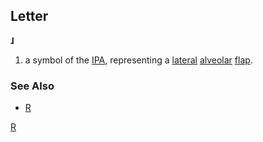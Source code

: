 ==Letter==
'''ɺ'''

#a symbol of the [[IPA]], representing a [[lateral]] [[alveolar]] [[flap]].
===See Also===
*[[R]]
[[Category:Latin letters|R]]